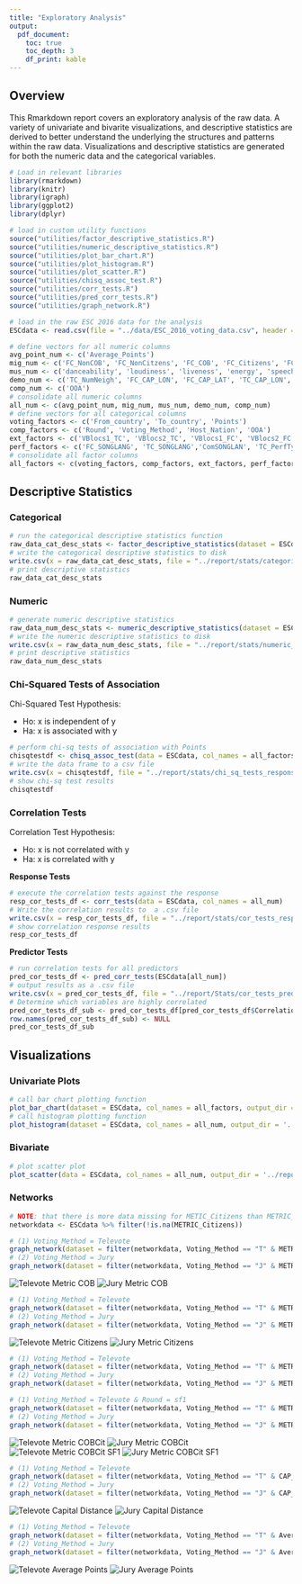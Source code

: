 ```yaml
---
title: "Exploratory Analysis"
output: 
  pdf_document:
    toc: true
    toc_depth: 3
    df_print: kable
---
```


## Overview

This Rmarkdown report covers an exploratory analysis of the raw data. A variety of univariate and bivarite visualizations, and descriptive statistics are derived to better understand the underlying the structures and patterns within the raw data. Visualizations and descriptive statistics are generated for both the numeric data and the categorical variables.


```r
# Load in relevant libraries
library(rmarkdown)
library(knitr)
library(igraph)
library(ggplot2)
library(dplyr)

# load in custom utility functions
source("utilities/factor_descriptive_statistics.R")
source("utilities/numeric_descriptive_statistics.R")
source("utilities/plot_bar_chart.R")
source("utilities/plot_histogram.R")
source("utilities/plot_scatter.R")
source("utilities/chisq_assoc_test.R")
source("utilities/corr_tests.R")
source("utilities/pred_corr_tests.R")
source("utilities/graph_network.R")

# load in the raw ESC 2016 data for the analysis
ESCdata <- read.csv(file = "../data/ESC_2016_voting_data.csv", header = T)
```

```r
# define vectors for all numeric columns
avg_point_num <- c('Average_Points')
mig_num <- c('FC_NonCOB', 'FC_NonCitzens', 'FC_COB', 'FC_Citizens', 'FC_Population', 'METRIC_COB', 'METRIC_Citizens', 'METRIC_COBCit')
mus_num <- c('danceability', 'loudiness', 'liveness', 'energy', 'speechiness', 'acousticness', 'instrumentalness', 'valence', 'tempo', 'duration_ms')
demo_num <- c('TC_NumNeigh', 'FC_CAP_LON', 'FC_CAP_LAT', 'TC_CAP_LON', 'TC_CAP_LAT', 'FC_GDP_mil', 'TC_GDP_mil', 'GDP_PROP', 'CAP_DIST_km')
comp_num <- c('OOA')
# consolidate all numeric columns
all_num <- c(avg_point_num, mig_num, mus_num, demo_num, comp_num)
# define vectors for all categorical columns
voting_factors <- c('From_country', 'To_country', 'Points')
comp_factors <- c('Round', 'Voting_Method', 'Host_Nation', 'OOA')
ext_factors <- c('VBlocs1_TC', 'VBlocs2_TC', 'VBlocs1_FC', 'VBlocs2_FC', 'ComVBlocs1', 'ComVBlocs2', 'FC_LANGFAM', 'TC_LANGFAM', 'ComLANGFAM', 'Neighbours', 'TC_NumNeigh')
perf_factors <- c('FC_SONGLANG', 'TC_SONGLANG','ComSONGLAN', 'TC_PerfType', 'TC_SingerGender', 'key', 'mode', 'time_signature')
# consolidate all factor columns
all_factors <- c(voting_factors, comp_factors, ext_factors, perf_factors)
```

## Descriptive Statistics

### Categorical

```r
# run the categorical descriptive statistics function
raw_data_cat_desc_stats <- factor_descriptive_statistics(dataset = ESCdata, col_names = all_factors)
# write the categorical descriptive statistics to disk
write.csv(x = raw_data_cat_desc_stats, file = "../report/stats/categorical_descriptive_statistics.csv")
# print descriptive statistics
raw_data_cat_desc_stats
```

### Numeric

```r
# generate numeric descriptive statistics
raw_data_num_desc_stats <- numeric_descriptive_statistics(dataset = ESCdata, col_names = all_num)
# write the numeric descriptive statistics to disk
write.csv(x = raw_data_num_desc_stats, file = "../report/stats/numeric_descriptive_statistics.csv")
# print descriptive statistics
raw_data_num_desc_stats
```

### Chi-Squared Tests of Association

Chi-Squared Test Hypothesis:

* Ho: x is independent of y
* Ha: x is associated with y

```r
# perform chi-sq tests of association with Points
chisqtestdf <- chisq_assoc_test(data = ESCdata, col_names = all_factors)
# write the data frame to a csv file
write.csv(x = chisqtestdf, file = "../report/stats/chi_sq_tests_response.csv", row.names = F)
# show chi-sq test results
chisqtestdf
```

### Correlation Tests

Correlation Test Hypothesis:

* Ho: x is not correlated with y
* Ha: x is correlated with y

**Response Tests**

```r
# execute the correlation tests against the response
resp_cor_tests_df <- corr_tests(data = ESCdata, col_names = all_num)
# Write the correlation results to  a .csv file
write.csv(x = resp_cor_tests_df, file = "../report/stats/cor_tests_response.csv", row.names = F)
# show correlation response results
resp_cor_tests_df
```

**Predictor Tests**

```r
# run correlation tests for all predictors
pred_cor_tests_df <- pred_corr_tests(ESCdata[all_num])
# output results as a .csv file
write.csv(x = pred_cor_tests_df, file = "../report/Stats/cor_tests_predictors.csv", row.names = F)
# Determine which variables are highly correlated
pred_cor_tests_df_sub <- pred_cor_tests_df[pred_cor_tests_df$Correlation > 0.4,]
row.names(pred_cor_tests_df_sub) <- NULL
pred_cor_tests_df_sub
```

## Visualizations

### Univariate Plots

```r
# call bar chart plotting function
plot_bar_chart(dataset = ESCdata, col_names = all_factors, output_dir = '../report/plots/bar_charts')
# call histogram plotting function
plot_histogram(dataset = ESCdata, col_names = all_num, output_dir = '../report/plots/histograms')
```

### Bivariate

```r
# plot scatter plot
plot_scatter(data = ESCdata, col_names = all_num, output_dir = '../report/plots/scatterplots')
```

### Networks

```r
# NOTE: that there is more data missing for METIC_Citizens than METRIC_COB
networkdata <- ESCdata %>% filter(!is.na(METRIC_Citizens))
```

```r
# (1) Voting_Method = Televote
graph_network(dataset = filter(networkdata, Voting_Method == "T" & METRIC_COB > 0.1), weights = 'Points', main = 'Televote Metric COB', output_fpath = '../report/plots/networks/televote-metric-cob.jpg')
# (2) Voting_Method = Jury
graph_network(dataset = filter(networkdata, Voting_Method == "J" & METRIC_COB > 0.1), weights = 'Points', main = 'Jury Metric COB', output_fpath = '../report/plots/networks/jury-metric-cob.jpg')
```

![Televote Metric COB](../report/plots/networks/televote-metric-cob.jpg)\newline
![Jury Metric COB](../report/plots/networks/jury-metric-cob.jpg)\newline

```r
# (1) Voting_Method = Televote
graph_network(dataset = filter(networkdata, Voting_Method == "T" & METRIC_Citizens > 0.1), weights = 'Points', main = 'Televote Metric Citizens', output_fpath = '../report/plots/networks/televote-metric-citizens.jpg')
# (2) Voting_Method = Jury
graph_network(dataset = filter(networkdata, Voting_Method == "J" & METRIC_Citizens > 0.1), weights = 'Points', main = 'Jury Metric Citizens', output_fpath = '../report/plots/networks/jury-metric-citizens.jpg')
```

![Televote Metric Citizens](../report/plots/networks/televote-metric-citizens.jpg)\newline
![Jury Metric Citizens](../report/plots/networks/jury-metric-citizens.jpg)\newline

```r
# (1) Voting_Method = Televote
graph_network(dataset = filter(networkdata, Voting_Method == "T" & METRIC_COBCit > 0.15), weights = 'Points', main = 'Televote Metric COBCit', output_fpath = '../report/plots/networks/televote-metric-cobcit.jpg')
# (2) Voting_Method = Jury
graph_network(dataset = filter(networkdata, Voting_Method == "J" & METRIC_COBCit > 0.15), weights = 'Points', main = 'Jury Metric COBCit', output_fpath = '../report/plots/networks/jury-metric-cobcit.jpg')

# (1) Voting_Method = Televote & Round = sf1
graph_network(dataset = filter(networkdata, Voting_Method == "T" & METRIC_COBCit > 0.25 & Round == "sf1"), weights = 'Points', main = 'Televote Metric COBCit SF1', output_fpath = '../report/plots/networks/televote-metric-cobcit-sf1.jpg')
# (2) Voting_Method = Jury
graph_network(dataset = filter(networkdata, Voting_Method == "J" & METRIC_COBCit > 0.25 & Round == "sf1"), weights = 'Points', main = 'Jury Metric COBCit SF1', output_fpath = '../report/plots/networks/jury-metric-cobcit-sf1.jpg')
```

![Televote Metric COBCit](../report/plots/networks/televote-metric-cobcit.jpg)\newline
![Jury Metric COBCit](../report/plots/networks/jury-metric-cobcit.jpg)\newline
![Televote Metric COBCit SF1](../report/plots/networks/televote-metric-cobcit-sf1.jpg)\newline
![Jury Metric COBCit SF1](../report/plots/networks/jury-metric-cobcit-sf1.jpg)\newline

```r
# (1) Voting_Method = Televote
graph_network(dataset = filter(networkdata, Voting_Method == "T" & CAP_DIST_km < 500), weights = 'Points', main = 'Televote Cap Dist', output_fpath = '../report/plots/networks/televote-cap-dist.jpg')
# (2) Voting_Method = Jury
graph_network(dataset = filter(networkdata, Voting_Method == "J" & CAP_DIST_km < 500), weights = 'Points', main = 'Jury Cap Dist', output_fpath = '../report/plots/networks/jury-cap-dist.jpg')
```

![Televote Capital Distance](../report/plots/networks/televote-cap-dist.jpg)\newline
![Jury Capital Distance](../report/plots/networks/jury-cap-dist.jpg)\newline

```r
# (1) Voting_Method = Televote
graph_network(dataset = filter(networkdata, Voting_Method == "T" & Average_Points > 8), weights = 'Average_Points', main = 'Televote Average Points', output_fpath = '../report/plots/networks/televote-average-points.jpg')
# (2) Voting_Method = Jury
graph_network(dataset = filter(networkdata, Voting_Method == "J" & Average_Points > 8), weights = 'Average_Points', main = 'Jury Average Points', output_fpath = '../report/plots/networks/jury-average-points.jpg')
```

![Televote Average Points](../report/plots/networks/televote-average-points.jpg)\newline
![Jury Average Points](../report/plots/networks/jury-average-points.jpg)\newline